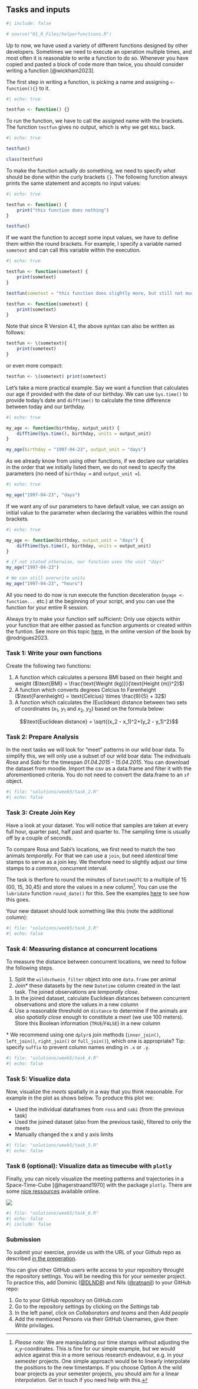 ## Tasks and inputs

```r
#| include: false

# source("01_R_Files/helperfunctions.R")
```

Up to now, we have used a variety of different functions designed by other developers. Sometimes we need to execute an operation multiple times, and most often it is reasonable to write a function to do so. Whenever you have copied and pasted a block of code more than twice, you should consider writing a function [@wickham2023]. 

The first step in writing a function, is picking a name and assigning `<- function(){}` to it.

```r
#| echo: true

testfun <- function() {}
```

To run the function, we have to call the assigned name with the brackets. The function `testfun` gives no output, which is why we get `NULL` back. 
```r
#| echo: true

testfun()

class(testfun)
```

To make the function actually *do* something, we need to specify *what* should be done within the curly brackets `{}`. The following function always prints the same statement and accepts no input values:

```r
#| echo: true

testfun <- function() {
    print("this function does nothing")
}

testfun()
```

If we want the function to accept some input values, we have to define them within the round brackets. For example, I specify a variable named `sometext` and can call this variable within the execution.

```r
#| echo: true

testfun <- function(sometext) {
    print(sometext)
}

testfun(sometext = "this function does slightly more, but still not much")
```

:::{.callout-note collapse="true"}

```r
testfun <- function(sometext) {
    print(sometext)
}
```

Note that since R Version 4.1, the above syntax can also be written as follows:

```r
testfun <- \(sometext){
    print(sometext)
}
```

or even more compact:

```r
testfun <- \(sometext) print(sometext)
```
:::

Let's take a more practical example. Say we want a function that calculates our age if provided with the date of our birthday. We can use `Sys.time()` to provide today's date and `difftime()` to calculate the time difference between today and our birthday.

```r
#| echo: true

my_age <- function(birthday, output_unit) {
    difftime(Sys.time(), birthday, units = output_unit)
}

my_age(birthday = "1997-04-23", output_unit = "days")
```

As we already know from using other functions, if we declare our variables in the order that we initially listed them, we do not need to specify the parameters (no need of `birthday = ` and `output_unit =`).
```r
#| echo: true

my_age("1997-04-23", "days")
```

If we want any of our parameters to have default value, we can assign an initial value to the parameter when declaring the variables within the round brackets.
```r
#| echo: true

my_age <- function(birthday, output_unit = "days") {
    difftime(Sys.time(), birthday, units = output_unit)
}

# if not stated otherwise, our function uses the unit "days"
my_age("1997-04-23")

# We can still overwrite units
my_age("1997-04-23", "hours")
```

All you need to do now is run execute the function deceleration (`myage <- function...` etc.) at the beginning of your script, and you can use the function for your entire R session. 

:::{.callout-important}
Always try to make your function self sufficient: Only use objects within your function that are either passed as function arguments or created within the funtion. See more on this topic [here](https://raps-with-r.dev/fprog.html#referentially-transparent-and-pure-functions), in the online version of the book by @rodrigues2023.
:::

### Task 1: Write your own functions

Create the following two functions:

1. A function which calculates a persons BMI based on their height and weight ($\text{BMI} = \frac{\text{Weight (kg)}}{\text{Height (m)}^2}$)
2. A function which converts degrees Celcius to Farenheight ($\text{Farenheight} = \text{Celcius} \times \frac{9}{5} + 32$)
3. A function which calculates the (Euclidean) distance between two sets of coordinates ($x_1$, $y_1$ and $x_2$, $y_2$) based on the formula below:

$$\text{Euclidean distance} = \sqrt{(x_2 - x_1)^2+(y_2 - y_1)^2}$$

### Task 2: Prepare Analysis

In the next tasks we will look for "meet" patterns in our wild boar data. To simplify this, we will only use a subset of our wild boar data: The individuals *Rosa* and *Sabi* for the timespan *01.04.2015 - 15.04.2015*. You can download the dataset from moodle. Import the csv as a data.frame and filter it with the aforementioned criteria. You do not need to convert the data.frame to an `sf` object. 



```r
#| file: "solutions/week5/task_2.R"
#| echo: false

```

### Task 3: Create Join Key

Have a look at your dataset. You will notice that samples are taken at every full hour, quarter past, half past and quarter to. The sampling time is usually off by a couple of seconds. 

To compare Rosa and Sabi's locations, we first need to match the two animals *temporally*. For that we can use a `join`, but need *identical* time stamps to serve as a join key. We therefore need to slightly adjust our time stamps to a common, concurrent interval. 

The task is therfore to round the minutes of `DatetimeUTC` to a multiple of 15 (00, 15, 30,45) and store the values in a new column[^interpolate]. You can use the  `lubridate` function `round_date()` for this. See the examples [here](https://lubridate.tidyverse.org/reference/round_date.html) to see how this goes.

[^interpolate]: *Please note:* We are manipulating our time stamps without adjusting the x,y-coordinates. This is fine for our simple example, but we would advice against this in a more serious research endeavour, e.g. in your semester projects. One simple approach would be to linearly interpolate the positions to the new timestamps. If you choose Option A the wild boar projects as your semester projects, you should aim for a linear interpolation. Get in touch if you need help with this.

Your new dataset should look something like this (note the additional column): 

```r
#| file: "solutions/week5/task_3.R"
#| echo: false

```

### Task 4: Measuring distance at concurrent locations

To measure the distance between concurrent locations, we need to follow the following steps.

1. Split the `wildschwein_filter` object into one `data.frame` per animal
2. Join\* these datasets by the new `Datetime` column created in the last task. The joined observations are *temporally close*.
3. In the joined dataset, calculate Euclidean distances between concurrent observations and store the values in a new column
4. Use a reasonable threshold on `distance` to determine if the animals are also *spatially close* enough to constitute a *meet* (we use 100 meters). Store this Boolean information (`TRUE`/`FALSE`) in a new column

\* We recommend using one `dplyr`s join methods (`inner_join()`, `left_join()`, `right_join()` or `full_join()`), which one is appropriate? Tip: specify `suffix` to prevent column names ending in `.x` or `.y`.

```r
#| file: "solutions/week5/task_4.R"
#| echo: false

```

### Task 5: Visualize data

Now, visualize the *meets* spatially in a way that you think reasonable. For example in the plot as shows below. To produce this plot we:

- Used the individual dataframes from `rosa` and `sabi` (from the previous task)
- Used the joined dataset (also from the previous task), filtered to only the meets
- Manually changed the x and y axis limits

```r
#| file: "solutions/week5/task_5.R"
#| echo: false

```

### Task 6 (optional): Visualize data as timecube with `plotly`

Finally, you can nicely visualize the meeting patterns and trajectories in a Space-Time-Cube [@hagerstraand1970] with the package `plotly`. There are some [nice ressources](https://plot.ly/r/3d-line-plots/) available online.

![](../02_Images/space_time_cube.jpg)

```r
#| file: "solutions/week5/task_6.R"
#| echo: false
#| include: false

```


### Submission

To submit your exercise, provide us with the URL of your Github repo as described [in the preperation](#sec-github-repo).

You can give other GitHub users write access to your repository throught the repository settings. You will be needing this for your semester project. To practice this, add Dominic ([\@DLND8](https://github.com/DLND8/)) and Nils ([\@ratnanil](https://github.com/ratnanil/)) to your GitHub repo: 

1. Go to your GitHub repository on GitHub.com
2. Go to the repository settings by clicking on the *Settings* tab
3. In the left panel, click on *Collaborators and teams* and then *Add people*
4. Add the mentioned Persons via their GitHub Usernames, give them *Write* privilages. 
